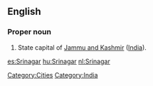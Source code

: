 ==English==

===Proper noun===
{{en-proper noun}} 
{{wikipedia}}
#State capital of [[Jammu and Kashmir]] ([[India]]).

[[Category:Cities]] [[Category:India]]
[[es:Srinagar]]
[[hu:Srinagar]]
[[nl:Srinagar]]